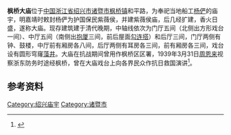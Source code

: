 {{文物保护单位
| 级别 = 省级
| 省区市 = 浙江省
| 图片 = [[File:The_Memorial_Temple_for_Yang_Yan_in_Fengqiao_Town_28_2015-04.JPG|260px]]<br><small>自大殿看戏台，2015年4月</small>
| 名称 = 枫桥大庙
| 编号 = 5-109
| 分类 = 古建筑
| 时代 = 清
| 所在 = [[绍兴市|绍兴市]][[诸暨市|诸暨市]]
| 登录 = 2005年3月
}}
'''枫桥大庙'''位于[[中国|中国]][[浙江省|浙江省]][[绍兴市|绍兴市]][[诸暨市|诸暨市]][[枫桥镇|枫桥镇]]和平路，为奉祀当地船工[[杨俨_()|杨俨]]的庙宇，明嘉靖时敕封杨俨为护国保民紫薇侯，并建紫薇侯庙，后几经扩建，香火日盛，遂称大庙。现存建筑建于清代晚期，中轴线依次为门厅五间（北侧出方形戏台一间）、中厅五间（南侧出[[抱厦|抱厦]]三间，前后屋面[[勾连搭|勾连搭]]）和后厅三间，门厅两侧有钟、鼓楼，中厅前有厢房各八间，后厅两侧有耳房各三间，前有厢房各三间，戏台设有圆形穹窿[[藻井|藻井]]。大庙在抗战期间曾用作枫桥区区署，1939年3月31日[[周恩来|周恩来]]视察浙东防务时途经枫桥，曾在大庙戏台上向各界民众作抗日救国演讲<ref>{{cite web|url=http://culture.zjol.com.cn/05culture/system/2006/08/08/007794164.shtml|title=《枫桥大庙》|accessdate=2015-05-09|work=|publisher=浙江在线|archive-url=https://web.archive.org/web/20150518082246/http://culture.zjol.com.cn/05culture/system/2006/08/08/007794164.shtml|archive-date=2015-05-18|dead-url=yes}}</ref>。 　
==参考资料==
{{Reflist}}
{{DEFAULTSORT:F}}
{{浙江小作品}}
{{绍兴市境内的浙江省文物保护单位}}
[[Category:绍兴庙宇|Category:绍兴庙宇]]
[[Category:诸暨市|Category:诸暨市]]